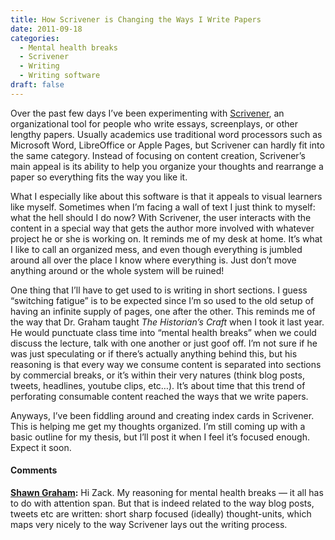 ```yaml
---
title: How Scrivener is Changing the Ways I Write Papers
date: 2011-09-18
categories:
  - Mental health breaks
  - Scrivener
  - Writing
  - Writing software
draft: false
---
```


Over the past few days I've been experimenting with [Scrivener](http://www.literatureandlatte.com/scrivener.php), an organizational tool for people who write essays, screenplays, or other lengthy papers.
Usually academics use traditional word processors such as Microsoft Word, LibreOffice or Apple Pages, but Scrivener can hardly fit into the same category.
Instead of focusing on content creation, Scrivener's main appeal is its ability to help you organize your thoughts and rearrange a paper so everything fits the way you like it.

What I especially like about this software is that it appeals to visual learners like myself.
Sometimes when I'm facing a wall of text I just think to myself: what the hell should I do now? With Scrivener, the user interacts with the content in a special way that gets the author more involved with whatever project he or she is working on.
It reminds me of my desk at home.
It's what I like to call an organized mess, and even though everything is jumbled around all over the place I know where everything is.
Just don't move anything around or the whole system will be ruined!

One thing that I'll have to get used to is writing in short sections.
I guess "switching fatigue" is to be expected since I'm so used to the old setup of having an infinite supply of pages, one after the other.
This reminds me of the way that Dr. Graham taught _The Historian's Craft_ when I took it last year.
He would punctuate class time into "mental health breaks" when we could discuss the lecture, talk with one another or just goof off.
I'm not sure if he was just speculating or if there's actually anything behind this, but his reasoning is that every way we consume content is separated into sections by commercial breaks, or it's within their very natures (think blog posts, tweets, headlines, youtube clips, etc...).
It's about time that this trend of perforating consumable content reached the ways that we write papers.

Anyways, I've been fiddling around and creating index cards in Scrivener.
This is helping me get my thoughts organized.
I'm still coming up with a basic outline for my thesis, but I'll post it when I feel it's focused enough.
Expect it soon.

#### Comments

**[Shawn Graham](http://electricarchaeologist.wordpress.com):**
Hi Zack. My reasoning for mental health breaks --- it all has to do with attention span. But that is indeed related to the way blog posts, tweets etc are written: short sharp focused (ideally) thought-units, which maps very nicely to the way Scrivener lays out the writing process.
